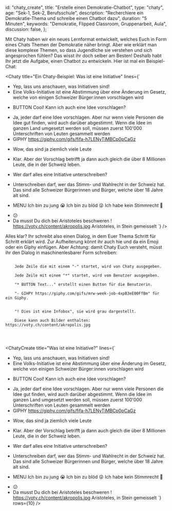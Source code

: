 
  id: "chaty_create",
  title: "Erstelle einen Demokratie-Chatbot",
  type: "chaty",
  age: "Sek-1, Sek-2, Berufsschule",
  description:
    "Recherchiere ein Demokratie-Thema und schreibe einen Chatbot dazu",
  duration: "5 Minuten",
  keywords: "Demokratie, Flipped Classroom, Gruppenarbeit, Aula",
  discussion: false,
};

Mit Chaty haben wir ein neues Lernformat entwickelt, welches Euch in Form eines Chats Themen der Demokratie
näher bringt. Aber wie erklärt man diese komplexe Themen, so dass Jugendliche sie verstehen und sich angesprochen fühlen?
Das wisst ihr doch selber am Besten! Deshalb habt Ihr jetzt die Aufgabe, einen Chatbot zu entwickeln. Hier ist mal ein Beispiel-Chat:

<WarningGuest text="Achtung, Du bist aktuell nicht bei voty.ch angemeldet, Du kannst deinen Chatbot nicht speichern." />

<Chaty
  title="Ein Chaty-Beispiel: Was ist eine Initiative"
  lines={`
- Yep, lass uns anschauen, was Initiativen sind!
- Eine Volks-Initiative ist eine Abstimmung über eine Änderung im Gesetz, welche von einigen Schweizer Bürger:innen vorschlagen wird
* BUTTON Cool! Kann ich auch eine Idee vorschlagen?
- Ja, jeder darf eine Idee vorschlagen. Aber nur wenn viele Personen die Idee gut finden, wird auch darüber abgestimmt. Wenn die Idee im ganzen Land umgesetzt werden soll, müssen zuerst 100'000 Unterschriften von Leuten gesammelt werden
- GIPHY https://giphy.com/gifs/fifa-h7LENyTiMBCp0pCaGz
* Wow, das sind ja ziemlich viele Leute
- Klar. Aber der Vorschlag betrifft ja dann auch gleich die über 8 Millionen Leute, die in der Schweiz leben.
* Wer darf alles eine Initiative unterschreiben?
- Unterschreiben darf, wer das Stimm- und Wahlrecht in der Schweiz hat. Das sind alle Schweizer Bürgerinnen und Bürger, welche über 18 Jahre alt sind.
* MENU 
  Ich bin zu jung 😭
  Ich bin zu blöd 😜
  Ich habe kein Stimmrecht 🤨
- 😕
- Da musst Du dich bei Aristoteles beschweren
! https://voty.ch/content/akropolis.jpg Aristoteles, in Stein gemeisselt 
`}
/>

Alles klar? Ihr schreibt also einen Dialog, in dem Euer Thema Schritt für Schritt erklärt wird. Zur
Aufheiterung könnt ihr auch hie und da ein Emoji oder ein Giphy einfügen. Aber Achtung: damit Chaty
Euch versteht, müsst ihr den Dialog in maschinenlesbarer Form schreiben:

<Info>
  <code>
    Jede Zeile die mit einem "-" startet, wird von Chaty ausgegeben. <br />
    Jede Zeile mit einem "*" startet, wird vom Benutzer ausgegeben. <br />
    "* BUTTON Text..." erstellt einen Button für die Benutzerin. <br />
    "- GIHPY https://giphy.com/gifs/mrw-week-job-4xpB3eE00FfBm" für ein Giphy.
    <br />
    "! Dies ist eine Infobox", sie wird grau dargestellt. <br />
    Diese kann auch Bilder enthalten: https://voty.ch/content/akropolis.jpg
    <br />
  </code>
</Info>

<ChatyCreate
  title="Was ist eine Initiative?"
  lines={`
- Yep, lass uns anschauen, was Initiativen sind!
- Eine Volks-Initiative ist eine Abstimmung über eine Änderung im Gesetz, welche von einigen Schweizer Bürger:innen vorschlagen wird
* BUTTON Cool! Kann ich auch eine Idee vorschlagen?
- Ja, jeder darf eine Idee vorschlagen. Aber nur wenn viele Personen die Idee gut finden, wird auch darüber abgestimmt. Wenn die Idee im ganzen Land umgesetzt werden soll, müssen zuerst 100'000 Unterschriften von Leuten gesammelt werden
- GIPHY https://giphy.com/gifs/fifa-h7LENyTiMBCp0pCaGz
* Wow, das sind ja ziemlich viele Leute
- Klar. Aber der Vorschlag betrifft ja dann auch gleich die über 8 Millionen Leute, die in der Schweiz leben.
* Wer darf alles eine Initiative unterschreiben?
- Unterschreiben darf, wer das Stimm- und Wahlrecht in der Schweiz hat. Das sind alle Schweizer Bürgerinnen und Bürger, welche über 18 Jahre alt sind.
* MENU 
  Ich bin zu jung 😭
  Ich bin zu blöd 😜
  Ich habe kein Stimmrecht 🤨
- 😕
- Da musst Du dich bei Aristoteles beschweren
! https://voty.ch/content/akropolis.jpg Aristoteles, in Stein gemeisselt 
`}
  rows={10}
/>
